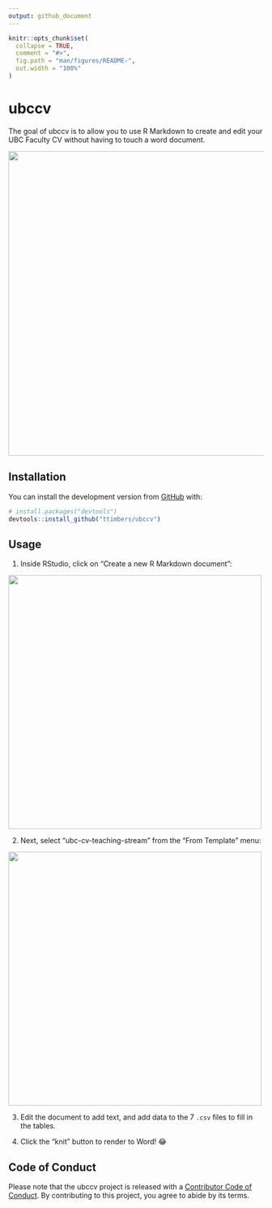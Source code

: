 ```yaml
---
output: github_document
---
```


<!-- README.md is generated from README.Rmd. Please edit that file -->

```r
knitr::opts_chunk$set(
  collapse = TRUE,
  comment = "#>",
  fig.path = "man/figures/README-",
  out.width = "100%"
)
```

# ubccv

<!-- badges: start -->
<!-- badges: end -->

The goal of ubccv is to allow you to use R Markdown to create and edit your UBC Faculty CV without having to touch a word document.

<img src="man/figures/ubccv.png" width=600>

## Installation

You can install the development version from [GitHub](https://github.com/) with:

``` r
# install.packages("devtools")
devtools::install_github("ttimbers/ubccv")
```
## Usage

1. Inside RStudio, click on "Create a new R Markdown document":

<img src="man/figures/create_rmd.png" width=500>

2. Next, select "ubc-cv-teaching-stream" from the "From Template" menu:

<img src="man/figures/template.png" width=500>

3. Edit the document to add text, and add data to the 7 `.csv` files to fill in the tables. 

4. Click the "knit" button to render to Word! 😂

## Code of Conduct
  
  Please note that the ubccv project is released with a [Contributor Code of Conduct](https://contributor-covenant.org/version/2/0/CODE_OF_CONDUCT.html). By contributing to this project, you agree to abide by its terms.
